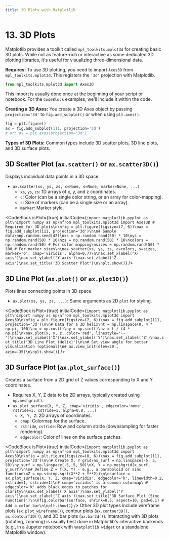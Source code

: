 ```yaml
---
title: 3D Plots with Matplotlib
---
```


# 13. 3D Plots

Matplotlib provides a toolkit called `mpl_toolkits.mplot3d` for creating basic 3D plots. While not as feature-rich or interactive as some dedicated 3D plotting libraries, it's useful for visualizing three-dimensional data.

**Requires:**
To use 3D plotting, you need to import `Axes3D` from `mpl_toolkits.mplot3d`. This registers the `'3d'` projection with Matplotlib.
```python
from mpl_toolkits.mplot3d import Axes3D
```
This import is usually done once at the beginning of your script or notebook. For the `CodeBlock` examples, we'll include it within the code.

**Creating a 3D Axes:**
You create a 3D Axes object by passing `projection='3d'` to `fig.add_subplot()` or when using `plt.axes()`.
```python
fig = plt.figure()
ax = fig.add_subplot(111, projection='3d')
# or: ax = plt.axes(projection='3d')
```
**Types of 3D Plots:**
Common types include 3D scatter plots, 3D line plots, and 3D surface plots.

## 3D Scatter Plot (`ax.scatter()` or `ax.scatter3D()`)
Displays individual data points in a 3D space.
-   `ax.scatter(xs, ys, zs, c=None, s=None, marker=None, ...)`
    -   `xs`, `ys`, `zs`: 1D arrays of x, y, and z coordinates.
    -   `c`: Color (can be a single color string, or an array for color-mapping).
    -   `s`: Size of markers (can be a single size or an array).
    -   `marker`: Marker style.

<CodeBlock
  isPlot={true}
  initialCode={`import matplotlib.pyplot as plt\nimport numpy as np\nfrom mpl_toolkits.mplot3d import Axes3D # Required for 3D plots\n\nfig = plt.figure(figsize=(7, 6))\nax = fig.add_subplot(111, projection='3d')\n\n# Sample data\nnp.random.seed(42)\nxs = np.random.rand(50) * 10\nys = np.random.rand(50) * 10\nzs = np.random.rand(50) * 10\ncolors = np.random.rand(50) # For color mapping\nsizes = np.random.rand(50) * 100 # For marker sizes\n\nax.scatter(xs, ys, zs, c=colors, s=sizes, marker='o', cmap='viridis', alpha=0.7)\n\nax.set_xlabel('X-axis')\nax.set_ylabel('Y-axis')\nax.set_zlabel('Z-axis')\nax.set_title('3D Scatter Plot')\n\nplt.show()`}
/>

## 3D Line Plot (`ax.plot()` or `ax.plot3D()`)
Plots lines connecting points in 3D space.
-   `ax.plot(xs, ys, zs, ...)`: Same arguments as 2D `plot` for styling.

<CodeBlock
  isPlot={true}
  initialCode={`import matplotlib.pyplot as plt\nimport numpy as np\nfrom mpl_toolkits.mplot3d import Axes3D\n\nfig = plt.figure(figsize=(7, 6))\nax = fig.add_subplot(111, projection='3d')\n\n# Data for a 3D helix\nt = np.linspace(0, 4 * np.pi, 100)\nx = np.cos(t)\ny = np.sin(t)\nz = t / (4 * np.pi)\n\nax.plot(x, y, z, color='red', linestyle='--')\n\nax.set_xlabel('X')\nax.set_ylabel('Y')\nax.set_zlabel('Z')\nax.set_title('3D Line Plot (Helix)')\n\n# Set view angle for better visualization (optional)\n# ax.view_init(elev=20., azim=-35)\n\nplt.show()`}
/>

## 3D Surface Plot (`ax.plot_surface()`)
Creates a surface from a 2D grid of Z values corresponding to X and Y coordinates.
-   Requires X, Y, Z data to be 2D arrays, typically created using `np.meshgrid()`.
-   `ax.plot_surface(X, Y, Z, cmap='viridis', edgecolor='none', rstride=1, cstride=1, alpha=0.8, ...)`
    -   `X, Y, Z`: 2D arrays of coordinates.
    -   `cmap`: Colormap for the surface.
    -   `rstride`, `cstride`: Row and column stride (downsampling for faster rendering).
    -   `edgecolor`: Color of lines on the surface patches.

<CodeBlock
  isPlot={true}
  initialCode={`import matplotlib.pyplot as plt\nimport numpy as np\nfrom mpl_toolkits.mplot3d import Axes3D\n\nfig = plt.figure(figsize=(8, 6))\nax = fig.add_subplot(111, projection='3d')\n\n# Create X, Y grid\nx_surf = np.linspace(-5, 5, 50)\ny_surf = np.linspace(-5, 5, 50)\nX, Y = np.meshgrid(x_surf, y_surf)\n\n# Define Z = f(X, Y) - e.g., a paraboloid or sinc function\nZ = np.sin(np.sqrt(X**2 + Y**2))\n\nsurface = ax.plot_surface(X, Y, Z, cmap='viridis', edgecolor='k', linewidth=0.2, rstride=1, cstride=1)\n# cmap='viridis' is a common colormap\n# edgecolor='k' adds black edges to patches for clarity\n\nax.set_xlabel('X axis')\nax.set_ylabel('Y axis')\nax.set_zlabel('Z axis')\nax.set_title('3D Surface Plot (Sinc Function)')\n\nfig.colorbar(surface, shrink=0.5, aspect=10, pad=0.1) # Add a color bar\n\nplt.show()`}
/>
Other 3D plot types include wireframe plots (`ax.plot_wireframe()`), contour plots (`ax.contour3D()`, `ax.contourf3D()`), and 3D bar plots (`ax.bar3d()`). Interacting with 3D plots (rotating, zooming) is usually best done in Matplotlib's interactive backends (e.g., in a Jupyter notebook with `%matplotlib widget` or a standalone Matplotlib window).
